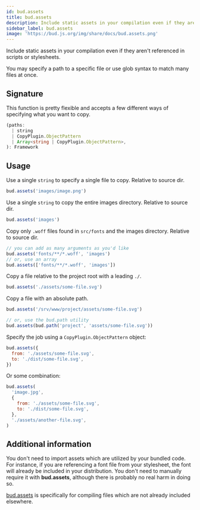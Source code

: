 ```yaml
---
id: bud.assets
title: bud.assets
description: Include static assets in your compilation even if they aren't referenced in scripts or stylesheets.
sidebar_label: bud.assets
image: 'https://bud.js.org/img/share/docs/bud.assets.png'
---
```


Include static assets in your compilation even if they aren't referenced in scripts or stylesheets.

You may specify a path to a specific file or use glob syntax to match many files at once.

## Signature

This function is pretty flexible and accepts a few different ways of specifying what you want to copy.

```ts
(paths:
  | string
  | CopyPlugin.ObjectPattern
  | Array<string | CopyPlugin.ObjectPattern>,
): Framework
```

## Usage

Use a single `string` to specify a single file to copy. Relative to source dir.

```js title='bud.config.js'
bud.assets('images/image.png')
```

Use a single `string` to copy the entire images directory. Relative to source dir.

```js title='bud.config.js'
bud.assets('images')
```

Copy only `.woff` files found in `src/fonts` and the images directory. Relative to source dir.

```js title='bud.config.js'
// you can add as many arguments as you'd like
bud.assets('fonts/**/*.woff', 'images')
// or, use an array
bud.assets(['fonts/**/*.woff', 'images'])
```

Copy a file relative to the project root with a leading `./`.

```js title='bud.config.js'
bud.assets('./assets/some-file.svg')
```

Copy a file with an absolute path.

```js title='bud.config.js'
bud.assets('/srv/www/project/assets/some-file.svg')

// or, use the bud.path utility
bud.assets(bud.path('project', 'assets/some-file.svg'))
```

Specify the job using a `CopyPlugin.ObjectPattern` object:

```js title='bud.config.js'
bud.assets({
  from: './assets/some-file.svg',
  to: './dist/some-file.svg',
})
```

Or some combination:

```js
bud.assets(
  'image.jpg',
  {
    from: './assets/some-file.svg',
    to: './dist/some-file.svg',
  },
  './assets/another-file.svg',
)
```

## Additional information

You don't need to import assets which are utilized by your bundled code. For instance,
if you are referencing a font file from your stylesheet, the font will already be included
in your distribution. You don't need to manually require it with **bud.assets**, although
there is probably no real harm in doing so.

[bud.assets](/docs/bud.assets) is specifically for compiling files which are not already included elsewhere.

